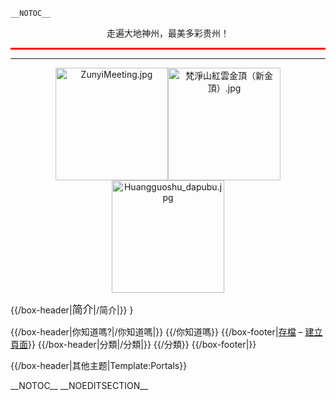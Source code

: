 <!-- This portal was created using subst:box portal skeleton  -->
 __NOTOC__
<div style="text-align:center">
<p style="font-size: 35px;">走遍大地神州，最美多彩贵州！</p>
<hr style="background-color:red;height:3px;">
{{中華人民共和國地理主題瀏覽條}}
<hr>
[[File:ZunyiMeeting.jpg|x180px]][[File:梵淨山紅雲金頂（新金頂）.jpg|x180px]][[File:Huangguoshu_dapubu.jpg|x180px]]
</div>


<div style="clear:both; width:100%">

{{/box-header|<big>{{PAGENAME}}简介</big>|{{FULLPAGENAME}}/简介|}}
{{{{FULLPAGENAME}}/简介}}
{{/box-footer|}}

<div style="text-align:center; margin:0.25em auto 0.75em">{{purge|'''更多精選...'''}}</div>

<div class="portal-column-left"> <!-- Switch to one column on narrow screens -->
{{/box-header|特色图片|Portal:贵州/精選圖片}}
<div id="mp-2012-column-featurepic-block" class="mp-2012-column-left-block nomobile">
{{#invoke:random|item
|1={{Portal:贵州/精選圖片/1}}
|2={{Portal:贵州/精選圖片/2}}
|3={{Portal:贵州/精選圖片/3}}
|4={{Portal:贵州/精選圖片/4}}
}}
</div>
{{/box-footer|{{purge|换一张}}}}
</div>
</div>

<div class="portal-column-right"> <!-- Switch to one column on narrow screens -->
{{/box-header|你知道嗎?|{{FULLPAGENAME}}/你知道嗎|}}
{{{{FULLPAGENAME}}/你知道嗎}}
{{/box-footer|[[{{FULLPAGENAME}}/你知道嗎/存檔|存檔]] – [[Help:Starting_a_new_page|建立頁面]]}}
{{/box-header|分類|{{FULLPAGENAME}}/分類|}}
{{{{FULLPAGENAME}}/分類}}
{{/box-footer|}}
</div>

{{/box-header|其他主题|Template:Portals}}
{{portals}}
{{purge page}}

__NOTOC__ __NOEDITSECTION__